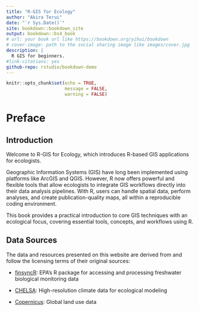 ```yaml
---
title: "R-GIS for Ecology"
author: "Akira Terui"
date: "`r Sys.Date()`"
site: bookdown::bookdown_site
output: bookdown::bs4_book
# url: your book url like https://bookdown.org/yihui/bookdown
# cover-image: path to the social sharing image like images/cover.jpg
description: |
  R GIS for beginners.
#link-citations: yes
github-repo: rstudio/bookdown-demo
---
```


```r
knitr::opts_chunk$set(echo = TRUE,
                      message = FALSE,
                      warning = FALSE)
```

# Preface {.unnumbered}

## Introduction {.unnumbered}

Welcome to R-GIS for Ecology, which introduces R-based GIS applications for ecologists.

Geographic Information Systems (GIS) have long been implemented using platforms like ArcGIS and QGIS.
However, R now offers powerful and flexible tools that allow ecologists to integrate GIS workflows directly into their data analysis pipelines.
With R, users can handle spatial data, perform analyses, and create publication-quality maps, all within a reproducible coding environment.

This book provides a practical introduction to core GIS techniques with an ecological focus, covering essential tools, concepts, and workflows using R.

## Data Sources {.unnumbered}

The data and resources presented on this website are derived from and follow the licensing terms of their original sources:

-   [finsyncR](https://usepa.github.io/finsyncR/): EPA's R package for accessing and processing freshwater biological monitoring data

-   [CHELSA](https://chelsa-climate.org/): High-resolution climate data for ecological modeling

-   [Copernicus](https://land.copernicus.eu/en): Global land use data
